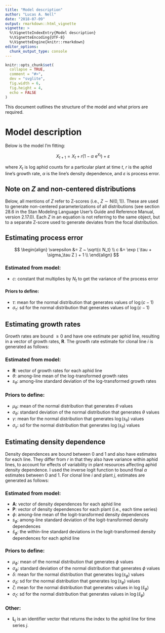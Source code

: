 ```yaml
---
title: "Model description"
author: "Lucas A. Nell"
date: "2018-07-09"
output: rmarkdown::html_vignette
vignette: >
  %\VignetteIndexEntry{Model description}
  %\VignetteEncoding{UTF-8}
  %\VignetteEngine{knitr::rmarkdown}
editor_options: 
  chunk_output_type: console
---
```


```r
knitr::opts_chunk$set(
  collapse = TRUE,
  comment = "#>",
  dev = "svglite", 
  fig.width = 6,
  fig.height = 4,
  echo = FALSE
)
```




This document outlines the structure of the model and what priors are required.



# Model description

Below is the model I'm fitting:

$$
X_{t+1} = X_t + r \left( 1 - \alpha ~ \text{e}^{X_t} \right) + \varepsilon
$$

where $X_t$ is log aphid counts for a particular plant at time $t$,
$r$ is the aphid line's growth rate,
$\alpha$ is the line's density dependence,
and
$\varepsilon$ is process error.


## Note on $Z$ and non-centered distributions

Below, all mentions of $Z$ refer to Z-scores (i.e., $Z \sim \text{N}(0,1)$).
These are used to generate non-centered parameterizations of all distributions
(see section 28.6 in the Stan Modeling Language User's Guide and Reference Manual,
version 2.17.0).
Each $Z$ in an equation is not referring to the same object, but to a separate
Z-score used to generate deviates from the focal distribution.



## Estimating process error

$$
\begin{align}
    \varepsilon &= Z ~ \sqrt{c N_t} \\
    c &= \exp ( \tau + \sigma_\tau Z ) + 1 \\
\end{align}
$$


### Estimated from model:

- $c$: constant that multiplies by $N_t$ to get the variance of the process error


#### Priors to define:

- $\tau$: mean for the normal distribution that generates values of $\log(c - 1)$
- $\sigma_\tau$: sd for the normal distribution that generates values of $\log(c - 1)$




## Estimating growth rates 

Growth rates are bound $\ge 0$ and have one estimate per aphid line,
resulting in a vector of growth rates, $\mathbf{R}$.
The growth rate estimate for clonal line $i$ is generated as follows:


\begin{align}
    
    \mathbf{R}_i &= \exp \left( \theta + s_\theta ~ Z \right) \\
    
    \theta &= \mu_{\theta} + \sigma_{\theta} ~ Z \\
    s_\theta &= \exp(\gamma + \sigma_\gamma ~ Z) \\
    
\end{align}



### Estimated from model:

- $\mathbf{R}$: vector of growth rates for each aphid line
- $\theta$: among-line mean of the log-transformed growth rates
- $s_\theta$: among-line standard deviation of the log-transformed growth rates


### Priors to define:

- $\mu_\theta$: mean of the normal distribution that generates $\theta$ values
- $\sigma_\theta$: standard deviation of the normal distribution that generates
  $\theta$ values
- $\gamma$: mean for the normal distribution that generates $\log(s_\theta)$ values
- $\sigma_\gamma$: sd for the normal distribution that generates $\log(s_\theta)$ values





## Estimating density dependence

Density dependences are bound between 0 and 1 and also have estimates for each line.
They differ from $r$ in that they also have variance within aphid lines, to account
for effects of variability in plant resources affecting aphid density dependence.
I used the inverse logit function to bound final $\alpha$ estimates between 0 and 1.
For clonal line $i$ and plant $j$, estimates are generated as follows:


\begin{align}

    \mathbf{A}_i &= \text{logit}^{-1} \hspace{-0.25em}
        \left(
            \phi + s_\phi ~ Z
        \right) \\
    
    \mathbf{P}_{j} &= \text{logit}^{-1} \hspace{-0.25em}
        \left(
            \text{logit}(\mathbf{A}_{\mathbf{L}_j}) +
            \hat{s}_{\phi} ~ Z
        \right) \\
    
    \phi &= \mu_{\phi} + \sigma_{\phi} ~ Z \\
    s_{\phi} &= \exp(\delta + \sigma_\delta ~ Z) \\
    \hat{s}_{\phi} &= \exp(\zeta + \sigma_\zeta ~ Z) \\
\end{align}




### Estimated from model:

- $\mathbf{A}$: vector of density dependences for each aphid line
- $\mathbf{P}$: vector of density dependences for each plant (i.e., each time series)
- $\phi$: among-line mean of the logit-transformed density dependences
- $s_\phi$: among-line standard deviation of the logit-transformed density dependences
- $\hat{s}_{\phi}$: the within-line standard deviations in the logit-transformed
  density dependences for each aphid line


### Priors to define:

- $\mu_\phi$: mean of the normal distribution that generates $\phi$ values
- $\sigma_\phi$: standard deviation of the normal distribution that generates $\phi$
  values
- $\delta$: mean for the normal distribution that generates $\log(s_\phi)$ values
- $\sigma_\delta$: sd for the normal distribution that generates $\log(s_\phi)$ values
- $\zeta$: mean for the normal distribution that generates values in
  $\log(\hat{s}_{\phi})$
- $\sigma_\zeta$: sd for the normal distribution that generates values in
  $\log(\hat{s}_{\phi})$


### Other:

- $\mathbf{L}_j$ is an identifier vector that returns the index to the aphid line
  for time series $j$.




